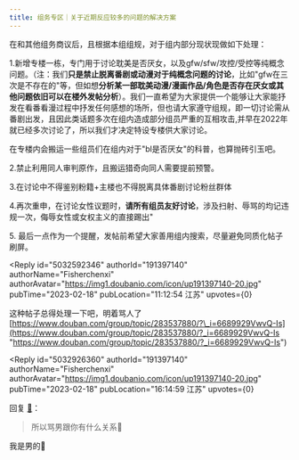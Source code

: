 ```yaml
---
title: 组务专区｜关于近期反应较多的问题的解决方案
---
```



<Forum groupName="动画番剧" groupUrl="https://www.douban.com/group/596353/" archivedAt="2025-05-16T14:46:06.913Z">
  <Post
    id="283520495"
    title="组务专区｜关于近期反应较多的问题的解决方案"
    url="https://www.douban.com/group/topic/283520495/?_spm_id=MTMyNTMzODE1"
    pubTime="2023-02-22"
    highlightUserId="191397140"
  >
在和其他组务商议后，且根据本组组规，对于组内部分现状现做如下处理：

1.新增专楼一栋，专门用于讨论耽美是否厌女，以及gfw/sfw/攻控/受控等纯概念问题。（注：我们**只是禁止脱离番剧或动漫对于纯概念问题的讨论**，比如"gfw在三次是不存在的"等，但如想**分析某一部耽美动漫/漫画作品/角色是否存在厌女或其他问题依旧可以在楼外发帖分析**）。我们一直希望为大家提供一个能够让大家能抒发在看番看漫过程中抒发任何感想的场所，但也请大家遵守组规，即一切讨论需从番剧出发，且因此类话题多次在组内造成部分组员严重的互相攻击,并早在2022年就已经多次讨论了，所以我们才决定特设专楼供大家讨论。

在专楼内会搬运一些组员们在组内对于"bl是否厌女"的科普，也算抛砖引玉吧。

2.禁止利用同人审判原作，且搬运猎奇向同人需要提前预警。

3.在讨论中不得鉴别粉籍+主楼也不得脱离具体番剧讨论粉丝群体

4.再次重申，在讨论女性议题时，**请所有组员友好讨论**，涉及扫射、辱骂的均记违规一次，侮辱女性或女权主义的直接踢出"

5\.
最后一点作为一个提醒，发帖前希望大家善用组内搜索，尽量避免同质化帖子刷屏。

<Reply
  id="5032592346"
  authorId="191397140"
  authorName="Fisherchenxi"
  authorAvatar="https://img1.doubanio.com/icon/up191397140-20.jpg"
  pubTime="2023-02-18"
  pubLocation="11:12:54 江苏"
  upvotes={0}
>
这种帖子总得处理一下吧，明着骂人了
[https://www.douban.com/group/topic/283537880/?\_i=6689929VwvQ-Is](https://www.douban.com/group/topic/283537880/?_i=6689929VwvQ-Is "https://www.douban.com/group/topic/283537880/?_i=6689929VwvQ-Is")
</Reply>

<Reply
  id="5032926360"
  authorId="191397140"
  authorName="Fisherchenxi"
  authorAvatar="https://img1.doubanio.com/icon/up191397140-20.jpg"
  pubTime="2023-02-18"
  pubLocation="16:14:59 江苏"
  upvotes={0}
>
回复 [🤮](https://www.douban.com/people/253073820/)：
> 所以骂男跟你有什么关系🤔

我是男的🤔
</Reply>
  </Post>
</Forum>
